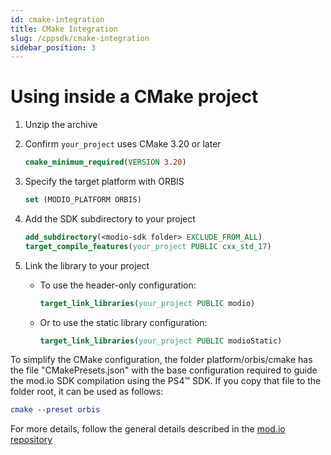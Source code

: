 ```yaml
---
id: cmake-integration
title: CMake Integration
slug: /cppsdk/cmake-integration
sidebar_position: 3
---
```


# Using inside a CMake project

1. Unzip the archive
2. Confirm `your_project` uses CMake 3.20 or later

   ```cmake
   cmake_minimum_required(VERSION 3.20)
   ```
3. Specify the target platform with ORBIS

   ```cmake
   set (MODIO_PLATFORM ORBIS)
   ```
4. Add the SDK subdirectory to your project

   ```cmake
   add_subdirectory(<modio-sdk folder> EXCLUDE_FROM_ALL)
   target_compile_features(your_project PUBLIC cxx_std_17)
   ```
5. Link the library to your project

   * To use the header-only configuration:

     ```cmake
     target_link_libraries(your_project PUBLIC modio)
     ```
   * Or to use the static library configuration:

     ```cmake
     target_link_libraries(your_project PUBLIC modioStatic)
     ```

To simplify the CMake configuration, the folder platform/orbis/cmake has the file "CMakePresets.json" with the base configuration required to guide the mod.io SDK compilation using the PS4&trade; SDK. If you copy that file to the folder root, it can be used as follows:

```cmake
cmake --preset orbis
```

For more details, follow the general details described in the [mod.io repository](https://github.com/modio/modio-sdk)
